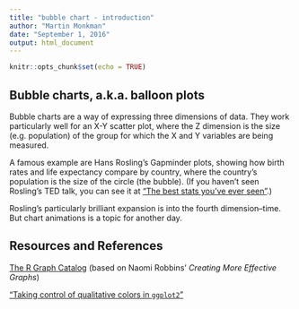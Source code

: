 ```yaml
---
title: "bubble chart - introduction"
author: "Martin Monkman"
date: "September 1, 2016"
output: html_document
---
```


```r
knitr::opts_chunk$set(echo = TRUE)
```

## Bubble charts, a.k.a. balloon plots

Bubble charts are a way of expressing three dimensions of data.  They work particularly well for an X-Y scatter plot, where the Z dimension is the size (e.g. population) of the group for which the X and Y variables are being measured.

A famous example are Hans Rosling's Gapminder plots, showing how birth rates and life expectancy compare by country, where the country's population is the size of the circle (the bubble). (If you haven't seen Rosling's TED talk, you can see it at ["The best stats you've ever seen"](https://www.ted.com/talks/hans_rosling_shows_the_best_stats_you_ve_ever_seen?language=en).)

Rosling's particularly brilliant expansion is into the fourth dimension--time. But chart animations is a topic for another day.




## Resources and References

[The R Graph Catalog](http://shiny.stat.ubc.ca/r-graph-catalog/#fig03-02_area-and-volume-judgments) (based on Naomi Robbins' _Creating More Effective Graphs_)

["Taking control of qualitative colors in `ggplot2`"](http://www.stat.ubc.ca/~jenny/STAT545A/block17_colorsGgplot2Qualitative.html)


